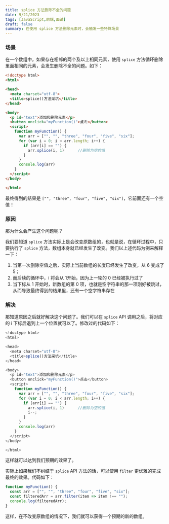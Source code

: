```yaml
---
title: splice 方法删除不全的问题
date: 9/21/2023
tags: [JavaScript,前端,面试]
draft: false
summary: 在使用 splice 方法删除元素时，会触发一些特殊场景
---
```


### 场景

在一个数组中，如果存在相邻的两个及以上相同元素，使用 `splice` 方法循环删除里面相同的元素，会发生删除不全的问题。如下：

```html
<!doctype html>
<html>

<head>
  <meta charset="utf-8">
  <title>splice()方法采坑</title>
</head>

<body>
  <p id="text">添加和删除元素</p>
  <button onclick="myFunction()">点击</button>
  <script>
    function myFunction() {
      var arr = ["", "", "three", "four", "five", "six"];
      for (var i = 0; i < arr.length; i++) {
        if (arr[i] == "") {
          arr.splice(i, 1)		//删除为空的值
        }
      }
      console.log(arr)
    }
  </script>
</body>

</html>
```

最终得到的结果是 `["", "three", "four", "five", "six"]`，它前面还有一个空值！

### 原因

那为什么会产生这个问题呢？

我们要知道 `splice` 方法实际上是会改变原数组的，也就是说，在循环过程中，只要执行了 `splice` 方法，数组本身就已经发生了改变。我们以上述代码为例来解释一下：

1.  当第一次删除空值之后，实际上当前数组的长度已经发生了改变，从 6 变成了 5；
2.  而后续的循环中，i 将会从 1开始，因为上一轮的 0 已经被执行过了
3.  当下标从 1 开始时，新数组的第 0 项，也就是空字符串的那一项刚好被跳过，从而导致最终得到的结果里，还有一个空字符串存在

### 解决

那知道原因之后就好解决这个问题了。我们可以在 `splice` API 调用之后，将对应的 i 下标后退到上一个位置就可以了。修改过的代码如下：

```js
<!doctype html>
<html>

<head>
  <meta charset="utf-8">
  <title>splice()方法采坑</title>
</head>

<body>
  <p id="text">添加和删除元素</p>
  <button onclick="myFunction()">点击</button>
  <script>
    function myFunction() {
      var arr = ["", "", "three", "four", "five", "six"];
      for (var i = 0; i < arr.length; i++) {
        if (arr[i] == "") {
          arr.splice(i, 1)		//删除为空的值
          i--;
        }
      }
      console.log(arr)
    }
  </script>
</body>

</html>
```

这样就可以达到我们预期的效果了。

实际上如果我们不纠结于 `splice` API 方法的话，可以使用 `filter` 更优雅的完成最终的效果。代码如下：

```js
function myFunction() {
  const arr = ["", "", "three", "four", "five", "six"];
  const filteredArr = arr.filter(item => item !== "");
  console.log(filteredArr);
}
```

这样，在不改变原数组的情况下，我们就可以获得一个预期的新的数组。


